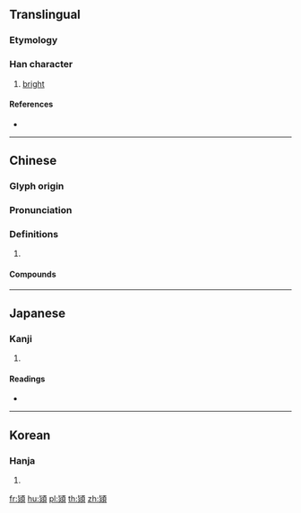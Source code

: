 {{character info/new}}
{{also|颎}}
==Translingual==

===Etymology===
{{Han compound|火|頃|c1=s|c2=p|t1=fire|ls=psc}}

===Han character===
{{Han char|rn=86|rad=火|as=11|sn=15|four=21886|canj=PFMBC,XPFMB}}

# [[bright]]

====References====
* {{Han ref|kx=0681.090|dkj=19361|dj=1093.010|hdz=74370.010|uh=71B2|ud=29106|bh=E662|bd=58978}}

----

==Chinese==
{{zh-forms|s=颎}}

===Glyph origin===
{{Han etym}}

===Pronunciation===
{{zh-pron
|m=jiǒng
|c=gwing2
|mc=y
|oc=y
|cat=
}}

===Definitions===
{{zh-hanzi}}

# {{rfdef|zh}}

====Compounds====
{{zh-der|熲熲}}

----

==Japanese==

===Kanji===
{{ja-kanji|grade=|rs=火11}}

# {{defn|lang=ja|sort=火11}}

====Readings====
* {{ja-readings|on=[[けい]] (kei), [[きょう]] (kyō)|kun=[[ひがり]] (higari)}}

----

==Korean==

===Hanja===
{{ko-hanja|hangeul=경|eumhun=|rv=gyeong|mr=kyŏng|y=kyeng}}

# {{defn|lang=ko|sort=火11}}

[[fr:熲]]
[[hu:熲]]
[[pl:熲]]
[[th:熲]]
[[zh:熲]]